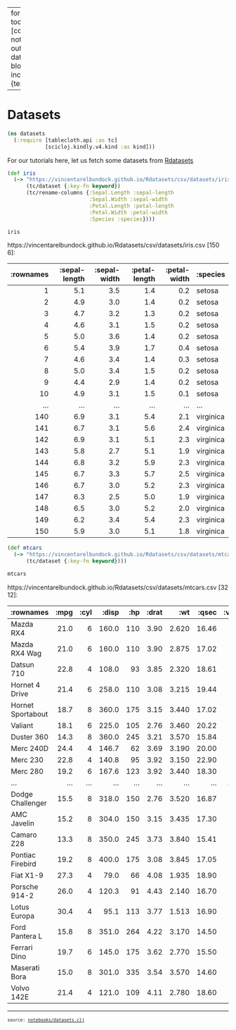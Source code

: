 
---
format:
  html:
    toc: true
    toc-depth: 4
    theme: [cosmo, notebooks/custom.scss]
    output-file: datasets.html
code-block-background: true
include-in-header: {text: '<link rel = "icon" href = "data:," />'}
fontsize: 0.9em

---
<style></style><style>.printedClojure .sourceCode {
  background-color: transparent;
  border-style: none;
}
</style>
<script src="datasets_files/md-default0.js" type="text/javascript"></script><script src="datasets_files/md-default1.js" type="text/javascript"></script>

# Datasets


::: {.sourceClojure}
```clojure
(ns datasets
  (:require [tablecloth.api :as tc]
            [scicloj.kindly.v4.kind :as kind]))
```
:::


For our tutorials here,
let us fetch some datasets from [Rdatasets](https://vincentarelbundock.github.io/Rdatasets/)


::: {.sourceClojure}
```clojure
(def iris
  (-> "https://vincentarelbundock.github.io/Rdatasets/csv/datasets/iris.csv"
      (tc/dataset {:key-fn keyword})
      (tc/rename-columns {:Sepal.Length :sepal-length
                          :Sepal.Width :sepal-width
                          :Petal.Length :petal-length
                          :Petal.Width :petal-width
                          :Species :species})))
```
:::



::: {.sourceClojure}
```clojure
iris
```
:::


https://vincentarelbundock.github.io/Rdatasets/csv/datasets/iris.csv [150 6]:

| :rownames | :sepal-length | :sepal-width | :petal-length | :petal-width |  :species |
|----------:|--------------:|-------------:|--------------:|-------------:|-----------|
|         1 |           5.1 |          3.5 |           1.4 |          0.2 |    setosa |
|         2 |           4.9 |          3.0 |           1.4 |          0.2 |    setosa |
|         3 |           4.7 |          3.2 |           1.3 |          0.2 |    setosa |
|         4 |           4.6 |          3.1 |           1.5 |          0.2 |    setosa |
|         5 |           5.0 |          3.6 |           1.4 |          0.2 |    setosa |
|         6 |           5.4 |          3.9 |           1.7 |          0.4 |    setosa |
|         7 |           4.6 |          3.4 |           1.4 |          0.3 |    setosa |
|         8 |           5.0 |          3.4 |           1.5 |          0.2 |    setosa |
|         9 |           4.4 |          2.9 |           1.4 |          0.2 |    setosa |
|        10 |           4.9 |          3.1 |           1.5 |          0.1 |    setosa |
|       ... |           ... |          ... |           ... |          ... |       ... |
|       140 |           6.9 |          3.1 |           5.4 |          2.1 | virginica |
|       141 |           6.7 |          3.1 |           5.6 |          2.4 | virginica |
|       142 |           6.9 |          3.1 |           5.1 |          2.3 | virginica |
|       143 |           5.8 |          2.7 |           5.1 |          1.9 | virginica |
|       144 |           6.8 |          3.2 |           5.9 |          2.3 | virginica |
|       145 |           6.7 |          3.3 |           5.7 |          2.5 | virginica |
|       146 |           6.7 |          3.0 |           5.2 |          2.3 | virginica |
|       147 |           6.3 |          2.5 |           5.0 |          1.9 | virginica |
|       148 |           6.5 |          3.0 |           5.2 |          2.0 | virginica |
|       149 |           6.2 |          3.4 |           5.4 |          2.3 | virginica |
|       150 |           5.9 |          3.0 |           5.1 |          1.8 | virginica |




::: {.sourceClojure}
```clojure
(def mtcars
  (-> "https://vincentarelbundock.github.io/Rdatasets/csv/datasets/mtcars.csv"
      (tc/dataset {:key-fn keyword})))
```
:::



::: {.sourceClojure}
```clojure
mtcars
```
:::


https://vincentarelbundock.github.io/Rdatasets/csv/datasets/mtcars.csv [32 12]:

|         :rownames | :mpg | :cyl | :disp | :hp | :drat |   :wt | :qsec | :vs | :am | :gear | :carb |
|-------------------|-----:|-----:|------:|----:|------:|------:|------:|----:|----:|------:|------:|
|         Mazda RX4 | 21.0 |    6 | 160.0 | 110 |  3.90 | 2.620 | 16.46 |   0 |   1 |     4 |     4 |
|     Mazda RX4 Wag | 21.0 |    6 | 160.0 | 110 |  3.90 | 2.875 | 17.02 |   0 |   1 |     4 |     4 |
|        Datsun 710 | 22.8 |    4 | 108.0 |  93 |  3.85 | 2.320 | 18.61 |   1 |   1 |     4 |     1 |
|    Hornet 4 Drive | 21.4 |    6 | 258.0 | 110 |  3.08 | 3.215 | 19.44 |   1 |   0 |     3 |     1 |
| Hornet Sportabout | 18.7 |    8 | 360.0 | 175 |  3.15 | 3.440 | 17.02 |   0 |   0 |     3 |     2 |
|           Valiant | 18.1 |    6 | 225.0 | 105 |  2.76 | 3.460 | 20.22 |   1 |   0 |     3 |     1 |
|        Duster 360 | 14.3 |    8 | 360.0 | 245 |  3.21 | 3.570 | 15.84 |   0 |   0 |     3 |     4 |
|         Merc 240D | 24.4 |    4 | 146.7 |  62 |  3.69 | 3.190 | 20.00 |   1 |   0 |     4 |     2 |
|          Merc 230 | 22.8 |    4 | 140.8 |  95 |  3.92 | 3.150 | 22.90 |   1 |   0 |     4 |     2 |
|          Merc 280 | 19.2 |    6 | 167.6 | 123 |  3.92 | 3.440 | 18.30 |   1 |   0 |     4 |     4 |
|               ... |  ... |  ... |   ... | ... |   ... |   ... |   ... | ... | ... |   ... |   ... |
|  Dodge Challenger | 15.5 |    8 | 318.0 | 150 |  2.76 | 3.520 | 16.87 |   0 |   0 |     3 |     2 |
|       AMC Javelin | 15.2 |    8 | 304.0 | 150 |  3.15 | 3.435 | 17.30 |   0 |   0 |     3 |     2 |
|        Camaro Z28 | 13.3 |    8 | 350.0 | 245 |  3.73 | 3.840 | 15.41 |   0 |   0 |     3 |     4 |
|  Pontiac Firebird | 19.2 |    8 | 400.0 | 175 |  3.08 | 3.845 | 17.05 |   0 |   0 |     3 |     2 |
|         Fiat X1-9 | 27.3 |    4 |  79.0 |  66 |  4.08 | 1.935 | 18.90 |   1 |   1 |     4 |     1 |
|     Porsche 914-2 | 26.0 |    4 | 120.3 |  91 |  4.43 | 2.140 | 16.70 |   0 |   1 |     5 |     2 |
|      Lotus Europa | 30.4 |    4 |  95.1 | 113 |  3.77 | 1.513 | 16.90 |   1 |   1 |     5 |     2 |
|    Ford Pantera L | 15.8 |    8 | 351.0 | 264 |  4.22 | 3.170 | 14.50 |   0 |   1 |     5 |     4 |
|      Ferrari Dino | 19.7 |    6 | 145.0 | 175 |  3.62 | 2.770 | 15.50 |   0 |   1 |     5 |     6 |
|     Maserati Bora | 15.0 |    8 | 301.0 | 335 |  3.54 | 3.570 | 14.60 |   0 |   1 |     5 |     8 |
|        Volvo 142E | 21.4 |    4 | 121.0 | 109 |  4.11 | 2.780 | 18.60 |   1 |   1 |     4 |     2 |




```{=html}
<div style="background-color:grey;height:2px;width:100%;"></div>
```



```{=html}
<div><pre><small><small>source: <a href="https://github.com/scicloj/noj/blob/main/notebooks/datasets.clj">notebooks/datasets.clj</a></small></small></pre></div>
```
